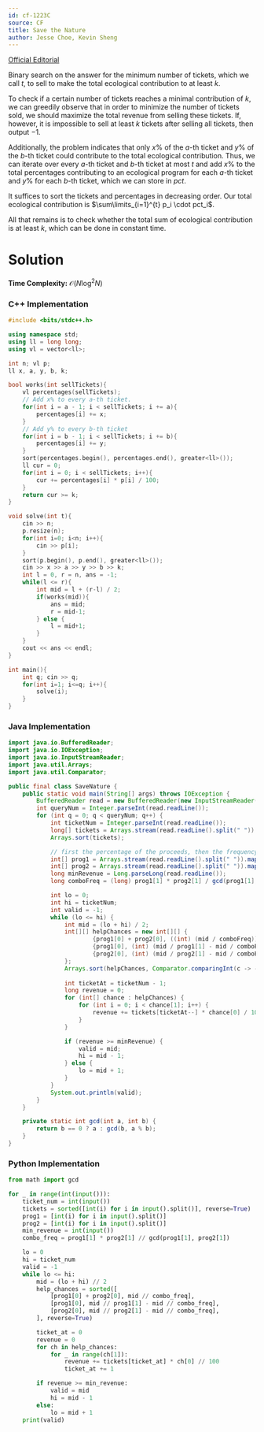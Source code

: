 ```yaml
---
id: cf-1223C
source: CF
title: Save the Nature
author: Jesse Choe, Kevin Sheng
---
```


[Official Editorial](https://codeforces.com/blog/entry/66993)

Binary search on the answer for the minimum number of tickets, which we call $t$, to sell to make the total ecological contribution to at least $k$. 

To check if a certain number of tickets reaches a minimal contribution of $k$, we can greedily observe that in order to minimize the number of tickets sold, we should maximize the total revenue from selling these tickets. If, however, it is impossible to sell at least $k$ tickets after selling all tickets, then output $-1$.

Additionally, the problem indicates that only $x\%$ of the $a$-th ticket and $y\%$ of the $b$-th ticket could contribute to the total ecological contribution. Thus, we can iterate over every $a$-th ticket and $b$-th ticket at most $t$ and add $x\%$ to the total percentages contributing to an ecological program for each $a$-th ticket and $y\%$ for each $b$-th ticket, which we can store in $pct$.

It suffices to sort the tickets and percentages in decreasing order. Our total ecological contribution is $\sum\limits_{i=1}^{t} p_i \cdot pct_i$.

All that remains is to check whether the total sum of ecological contribution is at least $k$, which can be done in constant time.

# Solution 

**Time Complexity:** $\mathcal{O}(N\log^2 N)$

<LanguageSection>

<CPPSection>

### C++ Implementation

```cpp
#include <bits/stdc++.h>

using namespace std;
using ll = long long;
using vl = vector<ll>;

int n; vl p;
ll x, a, y, b, k;

bool works(int sellTickets){
    vl percentages(sellTickets);
    // Add x% to every a-th ticket.
    for(int i = a - 1; i < sellTickets; i += a){
        percentages[i] += x;
    }
    // Add y% to every b-th ticket
    for(int i = b - 1; i < sellTickets; i += b){
        percentages[i] += y;
    }
    sort(percentages.begin(), percentages.end(), greater<ll>());
    ll cur = 0;
    for(int i = 0; i < sellTickets; i++){
        cur += percentages[i] * p[i] / 100;
    }
    return cur >= k;
}

void solve(int t){
    cin >> n;
    p.resize(n);
    for(int i=0; i<n; i++){
        cin >> p[i];
    }
    sort(p.begin(), p.end(), greater<ll>());
    cin >> x >> a >> y >> b >> k;
    int l = 0, r = n, ans = -1;
    while(l <= r){
        int mid = l + (r-l) / 2;
        if(works(mid)){
            ans = mid;
            r = mid-1;
        } else {
            l = mid+1;
        }
    }
    cout << ans << endl;
}

int main(){
    int q; cin >> q;
    for(int i=1; i<=q; i++){
        solve(i);
    }
}
```

</CPPSection>

<JavaSection>
    
### Java Implementation

```java
import java.io.BufferedReader;
import java.io.IOException;
import java.io.InputStreamReader;
import java.util.Arrays;
import java.util.Comparator;

public final class SaveNature {
    public static void main(String[] args) throws IOException {
        BufferedReader read = new BufferedReader(new InputStreamReader(System.in));
        int queryNum = Integer.parseInt(read.readLine());
        for (int q = 0; q < queryNum; q++) {
            int ticketNum = Integer.parseInt(read.readLine());
            long[] tickets = Arrays.stream(read.readLine().split(" ")).mapToLong(Long::parseLong).toArray();
            Arrays.sort(tickets);

            // first the percentage of the proceeds, then the frequency
            int[] prog1 = Arrays.stream(read.readLine().split(" ")).mapToInt(Integer::parseInt).toArray();
            int[] prog2 = Arrays.stream(read.readLine().split(" ")).mapToInt(Integer::parseInt).toArray();
            long minRevenue = Long.parseLong(read.readLine());
            long comboFreq = (long) prog1[1] * prog2[1] / gcd(prog1[1], prog2[1]);

            int lo = 0;
            int hi = ticketNum;
            int valid = -1;
            while (lo <= hi) {
                int mid = (lo + hi) / 2;
                int[][] helpChances = new int[][] {
                        {prog1[0] + prog2[0], ((int) (mid / comboFreq))},
                        {prog1[0], (int) (mid / prog1[1] - mid / comboFreq)},
                        {prog2[0], (int) (mid / prog2[1] - mid / comboFreq)}
                };
                Arrays.sort(helpChances, Comparator.comparingInt(c -> -c[0]));
                
                int ticketAt = ticketNum - 1;
                long revenue = 0;
                for (int[] chance : helpChances) {
                    for (int i = 0; i < chance[1]; i++) {
                        revenue += tickets[ticketAt--] * chance[0] / 100;
                    }
                }

                if (revenue >= minRevenue) {
                    valid = mid;
                    hi = mid - 1;
                } else {
                    lo = mid + 1;
                }
            }
            System.out.println(valid);
        }
    }

    private static int gcd(int a, int b) {
        return b == 0 ? a : gcd(b, a % b);
    }
}
```

</JavaSection>

<PySection>
    
### Python Implementation

```py
from math import gcd

for _ in range(int(input())):
    ticket_num = int(input())
    tickets = sorted([int(i) for i in input().split()], reverse=True)
    prog1 = [int(i) for i in input().split()]
    prog2 = [int(i) for i in input().split()]
    min_revenue = int(input())
    combo_freq = prog1[1] * prog2[1] // gcd(prog1[1], prog2[1])

    lo = 0
    hi = ticket_num
    valid = -1
    while lo <= hi:
        mid = (lo + hi) // 2
        help_chances = sorted([
            [prog1[0] + prog2[0], mid // combo_freq],
            [prog1[0], mid // prog1[1] - mid // combo_freq],
            [prog2[0], mid // prog2[1] - mid // combo_freq],
        ], reverse=True)

        ticket_at = 0
        revenue = 0
        for ch in help_chances:
            for _ in range(ch[1]):
                revenue += tickets[ticket_at] * ch[0] // 100
                ticket_at += 1

        if revenue >= min_revenue:
            valid = mid
            hi = mid - 1
        else:
            lo = mid + 1
    print(valid)
```
    
</PySection>

</LanguageSection>
